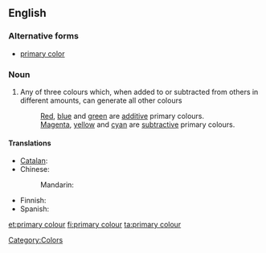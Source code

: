 ==English==

===Alternative forms===
*[[primary color]]

===Noun===
{{wikipedia|primary color}}
{{en-noun|sg=[[primary]] [[colour]]}}

# Any of three colours which, when added to or subtracted from others in different amounts, can generate all other colours
#: [[red|Red]], [[blue]] and [[green]] are [[additive]] primary colours.
#: [[magenta|Magenta]], [[yellow]] and [[cyan]] are [[subtractive]] primary colours.

====Translations====
{{trans-top|any of three colours which can generate all other colours}}
* [[Catalan]]: {{t|ca|color primari|m}}
* Chinese:
*: Mandarin: {{t-|cmn|原色|tr=yuánsè|sc=Hani}}
{{trans-mid}}
* Finnish: {{t-|fi|pääväri}}
* Spanish: {{t|es|color primario|m}}
{{trans-bottom}}

[[Category:Colors]]

[[et:primary colour]]
[[fi:primary colour]]
[[ta:primary colour]]